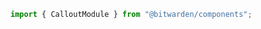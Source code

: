 

```ts
import { CalloutModule } from "@bitwarden/components";
```

<Meta of={stories} />

<Title />
<Description />

<Primary />
<Controls />

## Styles

Icons should remain consistent across these types. Do not change the icon without consulting a
designer. Use the following guidelines to help choose the correct type of callout.

### Success

Use the success callout to communicate a positive messaging to the user.

**Example:** a positive report results shows a success callout.

The success callout may also be used for the information related to a premium membership. In this
case, replace the icon with <i class="bwi bwi-star" title="bwi-star" aria-label="bwi-star"></i>

<Canvas of={stories.Success} />

### Info

Use an info callout to call attention to important information the user should be aware of, but has
low risk of the user receiving and unintended or irreversible results if they do not read the
information.

**Example:** in the Domain Claiming modal, an info callout is used to tell the user the domain will
automatically be checked.

<Canvas of={stories.Info} />

### Secondary

Use for similar cases as the info callout but when content does not need to be as prominent.

<Canvas of={stories.Secondary} />

### Warning

Use a warning callout if the user is about to perform an action that may have unintended or
irreversible results.

**Example:** the warning callout is used before the change master password and encryption key form
to alert the user that they will be logged out.

<Canvas of={stories.Warning} />

### Danger

Use the danger callout to communicate an action the user is about to take is dangerous and typically
not reversible.

The danger callout can also be used to alert the user of an error or errors, such as a server side
errors after form submit or failed communication request.

<Canvas of={stories.Danger} />

## Accessibility

Use the `role=”alert”` only if the callout is appearing on a page after the user takes an action. If
the content is static, do not use the alert role. This will cause a screen reader to announce the
callout content on page load.

Ensure color contrast remains WCAG compliant with the callout's background. This is especially
important when adding `bit-link` or `bit-button` to the content area since the callout background
is colored. Currently only the `info` and `secondary` callouts are WCAG compliant for the `primary`
styling of these elements. The `secondary` `bit-link` styling may be used with the remaining
variants.
